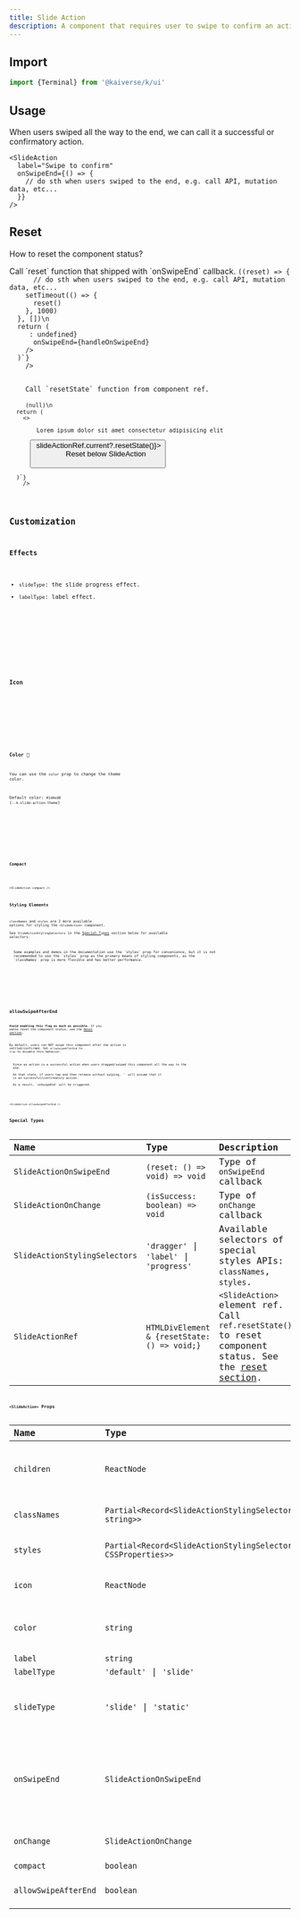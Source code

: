 ```yaml
---
title: Slide Action
description: A component that requires user to swipe to confirm an action. Use for important actions, such as purchase order, privacy setting changes, delete something, etc.
---
```



## Import

```js
import {Terminal} from '@kaiverse/k/ui'
```

## Usage

When users swiped all the way to the end, we can call it a successful or confirmatory action.

<Demo path="slide-action/basic" client:load />

```tsx title="basic.tsx"
<SlideAction
  label="Swipe to confirm"
  onSwipeEnd={() => {
    // do sth when users swiped to the end, e.g. call API, mutation data, etc...
  }}
/>
```

## Reset

How to reset the component status?

<Tabs>
  <TabItem label="via onSwipeEnd's argument">
    Call `reset` function that shipped with `onSwipeEnd` callback.
    <Demo path="slide-action/interactive" client:load />
    <Code
      title="slide-action-interactive.tsx"
      lang="tsx"
      code={`import {SlideAction, type SlideActionOnSwipeEnd} from '@kaiverse/k/ui'\n
  const handleOnSwipeEnd = useCallback<SlideActionOnSwipeEnd>((reset) => {
      // do sth when users swiped to the end, e.g. call API, mutation data, etc...
    setTimeout(() => {
      reset()
    }, 1000)
  }, [])\n
  return (
    <SlideAction
      label="Swipe to confirm"
      color={status ? '#059669' : undefined}
      icon={status ? <IconCheck className="size-5 text-white" /> : undefined}
      onSwipeEnd={handleOnSwipeEnd}
    />
  )`}
    />
  </TabItem>
  <TabItem label="via ref">
    Call `resetState` function from component ref.
    <Demo path="slide-action/reset-via-ref" client:load />
    <Code
      title="slide-action-interactive.tsx"
      lang="tsx"
      code={`import {SlideAction, type SlideActionRef} from '@kaiverse/k/ui'\n
  const slideActionRef = useRef<SlideActionRef>(null)\n
  return (
    <>
      <SlideAction ref={slideActionRef}>
        Lorem ipsum dolor sit amet consectetur adipisicing elit
      </SlideAction>
      <button type="button" onClick={() => slideActionRef.current?.resetState()}>
        Reset below SlideAction
      </button>
    </>
  )`}
    />
  </TabItem>
</Tabs>

## Customization

### Effects

- `slideType`: the slide progress effect.
- `labelType`: label effect.

<Tabs>
  <TabItem label="Playground">
    <Demo path="slide-action/custom-effect" client:load />
  </TabItem>
  <TabItem label="Source code">
    <Code title="custom-effect.tsx" lang="tsx" code={SlideActionCustomEffectCode} />
  </TabItem>
</Tabs>

### Icon

<Tabs>
  <TabItem label="Playground">
    <Demo path="slide-action/custom-icon" client:load />
  </TabItem>
  <TabItem label="Source code">
    <Code title="custom-icon.tsx" lang="tsx" code={SlideActionCustomIconCode} />
  </TabItem>
</Tabs>

### Color 🎨

You can use the `color` prop to change the theme color.

Default color: <code className="text-[#1d4ed8]">#1d4ed8</code> (`--k-slide-action-theme`)

<Tabs>
  <TabItem label="Playground">
    <Demo path="slide-action/colorful" client:load />
  </TabItem>
  <TabItem label="Source code">
    <Code title="colorful.tsx" lang="tsx" code={SlideActionColorfulCode} />
  </TabItem>
</Tabs>

### Compact

<Demo path="slide-action/compact" client:load />

```tsx title="compact.tsx"
<SlideAction compact />
```

### Styling Elements

`classNames` and `styles` are 2 more available options for styling the `<SlideAction>` component.<br/>
See `SlideActionStylingSelectors` in the [Special Types](#special-types) section below for available selectors.

<Aside>
  Some examples and demos in the documentation use the `styles` prop for convenience, but it is not
  recommended to use the `styles` prop as the primary means of styling components, as the
  `classNames` prop is more flexible and has better performance.
</Aside>

<Tabs>
  <TabItem label="Playground">
    <Demo path="slide-action/styling" client:load />
  </TabItem>
  <TabItem label="Source code">
    <Code title="styling.tsx" lang="tsx" code={SlideActionStylingCode} />
  </TabItem>
</Tabs>

## allowSwipeAfterEnd

**Avoid enabling this flag as much as possible**. If you wanna reset the component status, see the [Reset section](#reset).

By default, users can NOT swipe this component after the action is settled/confirmed. Set `allowSwipeAfterEnd` to `true` to disable this behavior.

<Aside title="Accessibility considerations: Act unintentionally" type="caution">
  Since an action is a successful action when users dragged/swiped this component all the way to the
  end. <br />
  On that state, if users tap and then release without swiping, `<SlideAction>` will assume that it
  is an successful/confirmatory action. <br />
  As a result, `onSwipeEnd` will be triggered.
</Aside>

<Demo path="slide-action/allowSwipeAfterEnd" client:load />

```tsx title="allowSwipeAfterEnd.tsx"
<SlideAction allowSwipeAfterEnd />
```

## Special Types

| Name                          | Type                                         | Description                                                                                                          |
| :---------------------------- | :------------------------------------------- | :------------------------------------------------------------------------------------------------------------------- |
| `SlideActionOnSwipeEnd`       | `(reset: () => void) => void`                | Type of `onSwipeEnd` callback                                                                                        |
| `SlideActionOnChange`         | `(isSuccess: boolean) => void`               | Type of `onChange` callback                                                                                          |
| `SlideActionStylingSelectors` | `'dragger'` \| `'label'` \| `'progress'`     | Available selectors of special styles APIs: `classNames`, `styles`.                                                  |
| `SlideActionRef`              | `HTMLDivElement & {resetState: () => void;}` | `<SlideAction>` element ref.<br/>Call `ref.resetState()` to reset component status. See the [reset section](#reset). |

## `<SlideAction>` Props

| Name                 | Type                                                          | Default                              | Description                                                                                                                                 |
| :------------------- | :------------------------------------------------------------ | :----------------------------------- | :------------------------------------------------------------------------------------------------------------------------------------------ |
| `children`           | `ReactNode`                                                   | —                                    | Will be consider as a label. If provided, `label` prop will be ignored.                                                                     |
| `classNames`         | `Partial<Record<SlideActionStylingSelectors, string>>`        | —                                    | Applies className to related selector element.                                                                                              |
| `styles`             | `Partial<Record<SlideActionStylingSelectors, CSSProperties>>` | —                                    | Applies inline styles to related selector element.                                                                                          |
| `icon`               | `ReactNode`                                                   | Double arrow right                   | Icon for the swiper.                                                                                                                        |
| `color`              | `string`                                                      | `--k-slide-action-theme` - `#1d4ed8` | Component theme color.<br/><small>Includes label, slide background, border and the dragger color</small>                                    |
| `label`              | `string`                                                      | `'Slide'`                            |                                                                                                                                             |
| `labelType`          | `'default'` \| `'slide'`                                      | `'default'`                          | Label effect                                                                                                                                |
| `slideType`          | `'slide'` \| `'static'`                                       | `'slide'`                            | The left behind background color's effect.<br/>`'slide'`: progress effect (default).                                                        |
| `onSwipeEnd`         | `SlideActionOnSwipeEnd`                                       | —                                    | Trigger when users swiped all the way to the end.<br/>Call the 1st argument to reset the component status. See the [reset section](#reset). |
| `onChange`           | `SlideActionOnChange`                                         | —                                    | Trigger when component's status changes.                                                                                                    |
| `compact`            | `boolean`                                                     | `false`                              | Compact size.                                                                                                                               |
| `allowSwipeAfterEnd` | `boolean`                                                     | `false`                              | See the [allowSwipeAfterEnd section](#allowswipeafterend).                                                                                  |
